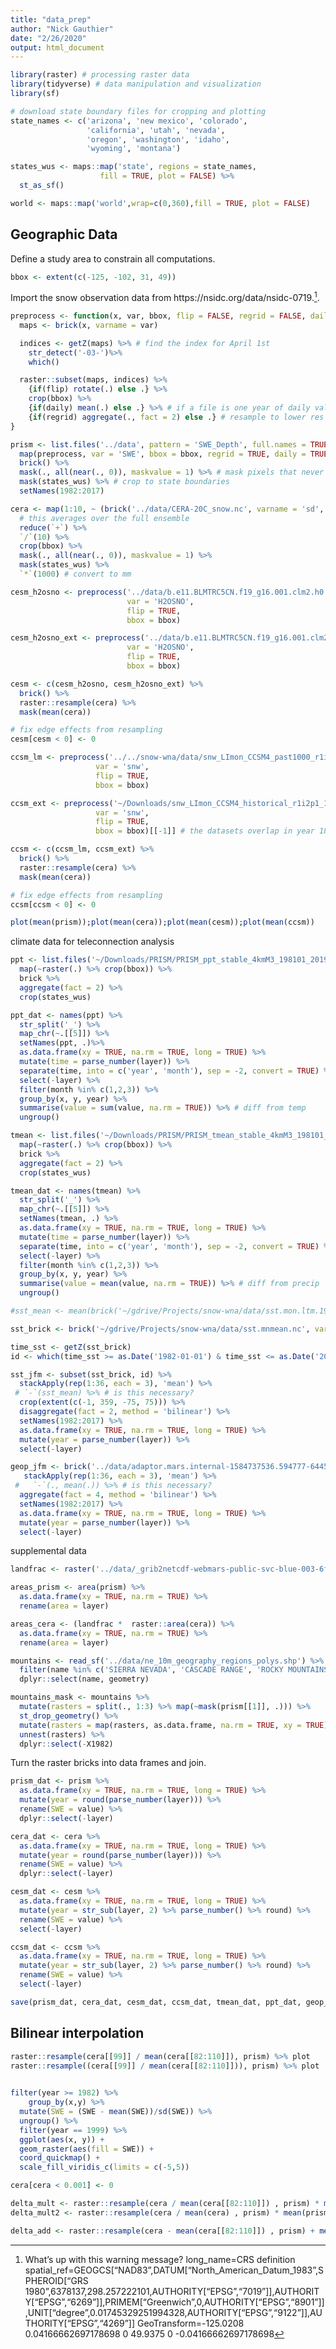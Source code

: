 ```yaml
---
title: "data_prep"
author: "Nick Gauthier"
date: "2/26/2020"
output: html_document
---
```



```r
library(raster) # processing raster data
library(tidyverse) # data manipulation and visualization
library(sf)

# download state boundary files for cropping and plotting
state_names <- c('arizona', 'new mexico', 'colorado', 
                 'california', 'utah', 'nevada', 
                 'oregon', 'washington', 'idaho',
                 'wyoming', 'montana')

states_wus <- maps::map('state', regions = state_names, 
                    fill = TRUE, plot = FALSE) %>% 
  st_as_sf()

world <- maps::map('world',wrap=c(0,360),fill = TRUE, plot = FALSE)
```

## Geographic Data

Define a study area to constrain all computations.
```r
bbox <- extent(c(-125, -102, 31, 49))
```

Import the snow observation data from https://nsidc.org/data/nsidc-0719.^[What's up with this warning message? long_name=CRS definition
spatial_ref=GEOGCS["NAD83",DATUM["North_American_Datum_1983",SPHEROID["GRS 1980",6378137,298.257222101,AUTHORITY["EPSG","7019"]],AUTHORITY["EPSG","6269"]],PRIMEM["Greenwich",0,AUTHORITY["EPSG","8901"]],UNIT["degree",0.01745329251994328,AUTHORITY["EPSG","9122"]],AUTHORITY["EPSG","4269"]]
GeoTransform=-125.0208 0.04166662697178698 0 49.9375 0 -0.04166662697178698]. 

```r
preprocess <- function(x, var, bbox, flip = FALSE, regrid = FALSE, daily = FALSE) {
  maps <- brick(x, varname = var)

  indices <- getZ(maps) %>% # find the index for April 1st
    str_detect('-03-')%>%
    which()

  raster::subset(maps, indices) %>%
    {if(flip) rotate(.) else .} %>%
    crop(bbox) %>%
    {if(daily) mean(.) else .} %>% # if a file is one year of daily values
    {if(regrid) aggregate(., fact = 2) else .} # resample to lower res to speed up analysis
}
```

```r
prism <- list.files('../data', pattern = 'SWE_Depth', full.names = TRUE) %>%
  map(preprocess, var = 'SWE', bbox = bbox, regrid = TRUE, daily = TRUE) %>%
  brick() %>%
  mask(., all(near(., 0)), maskvalue = 1) %>% # mask pixels that never receive snow
  mask(states_wus) %>% # crop to state boundaries
  setNames(1982:2017)
```

```r
cera <- map(1:10, ~ (brick('../data/CERA-20C_snow.nc', varname = 'sd', level = .))) %>%
  # this averages over the full ensemble
  reduce(`+`) %>%
  `/`(10) %>%
  crop(bbox) %>%
  mask(., all(near(., 0)), maskvalue = 1) %>%
  mask(states_wus) %>%
  `*`(1000) # convert to mm
```

```r
cesm_h2osno <- preprocess('../data/b.e11.BLMTRC5CN.f19_g16.001.clm2.h0.H2OSNO.085001-184912.nc',
                          var = 'H2OSNO',
                          flip = TRUE,
                          bbox = bbox)

cesm_h2osno_ext <- preprocess('../data/b.e11.BLMTRC5CN.f19_g16.001.clm2.h0.H2OSNO.185001-200512.nc',
                          var = 'H2OSNO',
                          flip = TRUE,
                          bbox = bbox)

cesm <- c(cesm_h2osno, cesm_h2osno_ext) %>%
  brick() %>%
  raster::resample(cera) %>%
  mask(mean(cera))

# fix edge effects from resampling
cesm[cesm < 0] <- 0
```

```r
ccsm_lm <- preprocess('../../snow-wna/data/snw_LImon_CCSM4_past1000_r1i1p1_085001-185012.nc',
                   var = 'snw',
                   flip = TRUE,
                   bbox = bbox)

ccsm_ext <- preprocess('~/Downloads/snw_LImon_CCSM4_historical_r1i2p1_185001-200512.nc',
                   var = 'snw',
                   flip = TRUE,
                   bbox = bbox)[[-1]] # the datasets overlap in year 1850 

ccsm <- c(ccsm_lm, ccsm_ext) %>%
  brick() %>%
  raster::resample(cera) %>%
  mask(mean(cera))

# fix edge effects from resampling
ccsm[ccsm < 0] <- 0
```


```r
plot(mean(prism));plot(mean(cera));plot(mean(cesm));plot(mean(ccsm))
```

climate data for teleconnection analysis

```r
ppt <- list.files('~/Downloads/PRISM/PRISM_ppt_stable_4kmM3_198101_201904_bil', full.names = TRUE, pattern = '.bil$') %>%
  map(~raster(.) %>% crop(bbox)) %>%
  brick %>%
  aggregate(fact = 2) %>%
  crop(states_wus)

ppt_dat <- names(ppt) %>% 
  str_split('_') %>% 
  map_chr(~.[[5]]) %>% 
  setNames(ppt, .)%>%
  as.data.frame(xy = TRUE, na.rm = TRUE, long = TRUE) %>%
  mutate(time = parse_number(layer)) %>%
  separate(time, into = c('year', 'month'), sep = -2, convert = TRUE) %>%
  select(-layer) %>%
  filter(month %in% c(1,2,3)) %>%
  group_by(x, y, year) %>%
  summarise(value = sum(value, na.rm = TRUE)) %>% # diff from temp
  ungroup()

tmean <- list.files('~/Downloads/PRISM/PRISM_tmean_stable_4kmM3_198101_201904_bil', full.names = TRUE, pattern = '.bil$') %>%
  map(~raster(.) %>% crop(bbox)) %>%
  brick %>%
  aggregate(fact = 2) %>%
  crop(states_wus)

tmean_dat <- names(tmean) %>% 
  str_split('_') %>% 
  map_chr(~.[[5]]) %>% 
  setNames(tmean, .) %>%
  as.data.frame(xy = TRUE, na.rm = TRUE, long = TRUE) %>%
  mutate(time = parse_number(layer)) %>%
  separate(time, into = c('year', 'month'), sep = -2, convert = TRUE) %>%
  select(-layer) %>%
  filter(month %in% c(1,2,3)) %>%
  group_by(x, y, year) %>%
  summarise(value = mean(value, na.rm = TRUE)) %>% # diff from precip
  ungroup()

#sst_mean <- mean(brick('~/gdrive/Projects/snow-wna/data/sst.mon.ltm.1981-2010.nc', varname = 'sst')[[1:3]])

sst_brick <- brick('~/gdrive/Projects/snow-wna/data/sst.mnmean.nc', varname = 'sst')

time_sst <- getZ(sst_brick)
id <- which(time_sst >= as.Date('1982-01-01') & time_sst <= as.Date('2017-03-01') & str_detect(time_sst, c('-01-', '-02-', '-03-')))

sst_jfm <- subset(sst_brick, id) %>%
  stackApply(rep(1:36, each = 3), 'mean') %>% 
 # `-`(sst_mean) %>% # is this necessary?
  crop(extent(c(-1, 359, -75, 75))) %>%
  disaggregate(fact = 2, method = 'bilinear') %>%
  setNames(1982:2017) %>%
  as.data.frame(xy = TRUE, na.rm = TRUE, long = TRUE) %>%
  mutate(year = parse_number(layer)) %>%
  select(-layer)

geop_jfm <- brick('../data/adaptor.mars.internal-1584737536.594777-6445-11-8d0fcc69-bd7d-40e2-a423-cf86c741ac79.nc')[[-(1:3)]] %>%
   stackApply(rep(1:36, each = 3), 'mean') %>%
 #   `-`(., mean(.)) %>% # is this necessary?
  aggregate(fact = 4, method = 'bilinear') %>%
  setNames(1982:2017) %>%
  as.data.frame(xy = TRUE, na.rm = TRUE, long = TRUE) %>%
  mutate(year = parse_number(layer)) %>%
  select(-layer)
```


supplemental data
```r
landfrac <- raster('../data/_grib2netcdf-webmars-public-svc-blue-003-6fe5cac1a363ec1525f54343b6cc9fd8-tyqPrq.nc')
```

```r
areas_prism <- area(prism) %>%
  as.data.frame(xy = TRUE, na.rm = TRUE) %>%
  rename(area = layer)

areas_cera <- (landfrac *  raster::area(cera)) %>%
  as.data.frame(xy = TRUE, na.rm = TRUE) %>%
  rename(area = layer)

mountains <- read_sf('../data/ne_10m_geography_regions_polys.shp') %>%
  filter(name %in% c('SIERRA NEVADA', 'CASCADE RANGE', 'ROCKY MOUNTAINS')) %>%
  dplyr::select(name, geometry)

mountains_mask <- mountains %>% 
  mutate(rasters = split(., 1:3) %>% map(~mask(prism[[1]], .))) %>%
  st_drop_geometry() %>%
  mutate(rasters = map(rasters, as.data.frame, na.rm = TRUE, xy = TRUE)) %>%
  unnest(rasters) %>%
  dplyr::select(-X1982)
```



Turn the raster bricks into data frames and join.
```r
prism_dat <- prism %>%
  as.data.frame(xy = TRUE, na.rm = TRUE, long = TRUE) %>%
  mutate(year = round(parse_number(layer))) %>%
  rename(SWE = value) %>%
  dplyr::select(-layer)
```

```r
cera_dat <- cera %>%
  as.data.frame(xy = TRUE, na.rm = TRUE, long = TRUE) %>%
  mutate(year = round(parse_number(layer))) %>%
  rename(SWE = value) %>%
  dplyr::select(-layer)
```


```r
cesm_dat <- cesm %>%
  as.data.frame(xy = TRUE, na.rm = TRUE, long = TRUE) %>%
  mutate(year = str_sub(layer, 2) %>% parse_number() %>% round) %>%
  rename(SWE = value) %>%
  select(-layer)
```

```r
ccsm_dat <- ccsm %>%
  as.data.frame(xy = TRUE, na.rm = TRUE, long = TRUE) %>%
  mutate(year = str_sub(layer, 2) %>% parse_number() %>% round) %>%
  rename(SWE = value) %>%
  select(-layer)
```

```r
save(prism_dat, cera_dat, cesm_dat, ccsm_dat, tmean_dat, ppt_dat, geop_jfm, sst_jfm, areas_prism, areas_cera, states_wus, world, file = '../data.Rdata')
```

## Bilinear interpolation


```r
raster::resample(cera[[99]] / mean(cera[[82:110]]), prism) %>% plot
raster::resample((cera[[99]] / mean(cera[[82:110]])), prism) %>% plot
  

filter(year >= 1982) %>%
    group_by(x,y) %>%
  mutate(SWE = (SWE - mean(SWE))/sd(SWE)) %>%
  ungroup() %>%
  filter(year == 1999) %>%
  ggplot(aes(x, y)) +
  geom_raster(aes(fill = SWE)) +
  coord_quickmap() +
  scale_fill_viridis_c(limits = c(-5,5))
```

```r
cera[cera < 0.001] <- 0

delta_mult <- raster::resample(cera / mean(cera[[82:110]]) , prism) * mean(prism)
delta_mult2 <- raster::resample(cera / mean(cera) , prism) * mean(prism)

delta_add <- raster::resample(cera - mean(cera[[82:110]]) , prism) + mean(prism)
```



